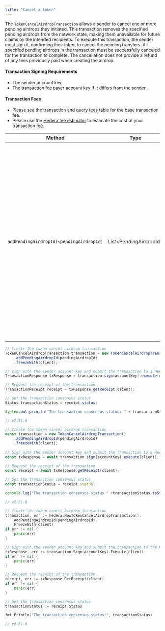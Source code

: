 ```yaml
---
title: "Cancel a token"
---
```



The `TokenCancelAirdropTransaction` allows a sender to cancel one or more pending airdrops they initiated. This transaction removes the specified pending airdrops from the network state, making them unavailable for future claims by the intended recipients. To execute this transaction, the sender must sign it, confirming their intent to cancel the pending transfers. All specified pending airdrops in the transaction must be successfully canceled for the transaction to complete. The cancellation does not provide a refund of any fees previously paid when creating the airdrop.

#### Transaction Signing Requirements

* The sender account key.
* The transaction fee payer account key  if it differs from the sender.

#### Transaction Fees

* Please see the transaction and query [fees](/hedera/networks/mainnet/fees#transaction-and-query-fees) table for the base transaction fee.
* Please use the [Hedera fee estimator](https://hedera.com/fees) to estimate the cost of your transaction fee.

<table><thead><tr><th>Method</th><th>Type</th><th>Description</th></tr></thead><tbody><tr><td><code>addPendingAirdropId(&#x3C;pendingAirdropId)</code></td><td>List&#x3C;PendingAirdropId> </td><td>Adds the ID of a pending airdrop to the transaction, indicating which specific airdrop the sender wants to cancel. This method is used to reference and cancel one or more pending airdrops by their unique identifiers. The transaction can have up to 10 entries and must no have any duplicates. </td></tr></tbody></table>

<CodeGroup>

```java Java wrap
// Create the token cancel airdrop transaction
TokenCancelAirdropTransaction transaction = new TokenCancelAirdropTransaction()
	.addPendingAirdropId(pendingAirdropId)
	.freezeWith(client);

// Sign with the sender account key and submit the transaction to a Hedera network
TransactionResponse txResponse = transaction.sign(accountKey).execute(client);

// Request the receipt of the transaction
TransactionReceipt receipt = txResponse.getReceipt(client);

// Get the transaction consensus status
Status transactionStatus = receipt.status;

System.out.println("The transaction consensus status: " + transactionStatus.toString());

// v2.51.0
```


```javascript JavaScript wrap
// Create the token cancel airdrop transaction
const transaction = new TokenCancelAirdropTransaction()
	.addPendingAirdropId(pendingAirdropId)
	.freezeWith(client);
      
// Sign with the sender account key and submit the transaction to a Hedera network
const txResponse = await transaction.sign(accountKey).execute(client);

// Request the receipt of the transaction
const receipt = await txResponse.getReceipt(client);
    
// Get the transaction consensus status
const transactionStatus = receipt.status;

console.log("The transaction consensus status " +transactionStatus.toString());

// v2.51.0
```


```go Go wrap
// Create the token cancel airdrop transaction
transaction, err := hedera.NewTokenCancelAirdropTransaction().
    AddPendingAirdropId(pendingAirdropId).
    FreezeWith(client)
if err != nil {
    panic(err)
}

// Sign with the sender account key and submit the transaction to the Hedera network
txResponse, err := transaction.Sign(accountKey).Execute(client)
if err != nil {
    panic(err)
}

// Request the receipt of the transaction
receipt, err := txResponse.GetReceipt(client)
if err != nil {
    panic(err)
}

// Get the transaction consensus status
transactionStatus := receipt.Status

fmt.Println("The transaction consensus status:", transactionStatus)

// v2.51.0
```

</CodeGroup>
